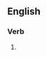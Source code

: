 ==English==

===Verb===
{{head|en|verb form}}

# {{present participle of|empathize|lang=en|nocat=1}}